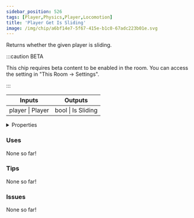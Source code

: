 ```yaml
---
sidebar_position: 526
tags: [Player,Physics,Player,Locomotion]
title: 'Player Get Is Sliding'
image: /img/chip/a6bf14e7-5f67-415e-b1c0-67adc223b01e.svg
---
```


Returns whether the given player is sliding.

:::caution BETA

This chip requires beta content to be enabled in the room. You can access the setting in "This Room -> Settings".

:::

<IChip uuid="a6bf14e7-5f67-415e-b1c0-67adc223b01e"/>

<table><thead><tr><th>Inputs</th><th>Outputs</th></tr></thead><tbody><tr><td>player | Player</td><td>bool | Is Sliding</td></tr></tbody></table>

<details>
  <summary>Properties</summary>
  <div>
    <div>
    <table>
      <tbody>
        <tr>
          <td>Is beta required?</td>
          <td>Yes</td>
        </tr>
        <tr>
          <td>Is chip a trolling risk?</td>
          <td>No</td>
        </tr>
        <tr>
          <td>Is chip a role assignment risk?</td>
          <td>No</td>
        </tr>
        <tr>
          <td>Chip UUID</td>
          <td>a6bf14e7-5f67-415e-b1c0-67adc223b01e</td>
        </tr>
        <tr>
          <td>Room availability</td>
          <td>Available everywhere</td>
        </tr>
      </tbody>
    </table>
    </div>
  </div>
</details>

### Uses

None so far!

### Tips

None so far!

### Issues

None so far!
